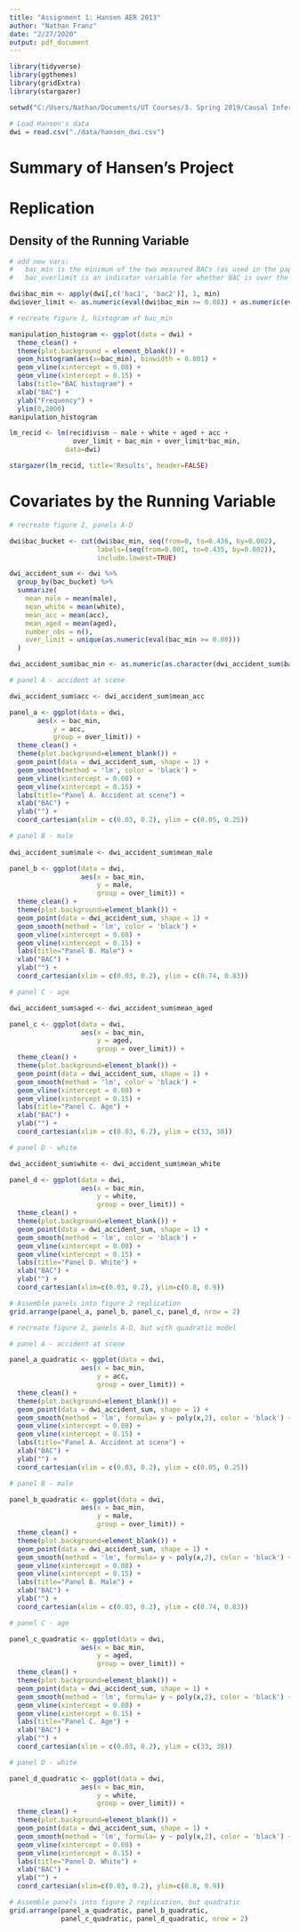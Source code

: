 ```yaml
---
title: "Assignment 1: Hansen AER 2013"
author: "Nathan Franz"
date: "2/27/2020"
output: pdf_document
---
```


```r
library(tidyverse)
library(ggthemes)
library(gridExtra)
library(stargazer)

setwd("C:/Users/Nathan/Documents/UT Courses/3. Spring 2019/Causal Inference/CausalInferenceCourseHomework/Assignment1_RDD") 

# Load Hansen's data
dwi = read.csv("./data/hansen_dwi.csv")
```

# Summary of Hansen's Project



# Replication

## Density of the Running Variable


```r
# add new vars: 
#   bac_min is the minimum of the two measured BACs (as used in the paper)
#   bac_overlimit is an indicator variable for whether BAC is over the 0.08% limit

dwi$bac_min <- apply(dwi[,c('bac1', 'bac2')], 1, min)
dwi$over_limit <- as.numeric(eval(dwi$bac_min >= 0.08)) + as.numeric(eval(dwi$bac_min >= 0.15)) 

# recreate figure 1, histogram of bac_min

manipulation_histogram <- ggplot(data = dwi) +
  theme_clean() +
  theme(plot.background = element_blank()) +
  geom_histogram(aes(x=bac_min), binwidth = 0.001) +
  geom_vline(xintercept = 0.08) +
  geom_vline(xintercept = 0.15) +
  labs(title="BAC histogram") +
  xlab("BAC") +
  ylab("Frequency") +
  ylim(0,2000)
manipulation_histogram
```

```r

lm_recid <- lm(recidivism ~ male + white + aged + acc +
                over_limit + bac_min + over_limit*bac_min, 
              data=dwi)

stargazer(lm_recid, title='Results', header=FALSE)

```

# Covariates by the Running Variable

```r
# recreate figure 2, panels A-D

dwi$bac_bucket <- cut(dwi$bac_min, seq(from=0, to=0.436, by=0.002), 
                      labels=(seq(from=0.001, to=0.435, by=0.002)),
                      include.lowest=TRUE)

dwi_accident_sum <- dwi %>%
  group_by(bac_bucket) %>%
  summarize(
    mean_male = mean(male),
    mean_white = mean(white),
    mean_acc = mean(acc),
    mean_aged = mean(aged),
    number_obs = n(),
    over_limit = unique(as.numeric(eval(bac_min >= 0.08)))
  )

dwi_accident_sum$bac_min <- as.numeric(as.character(dwi_accident_sum$bac_bucket))

# panel A - accident at scene

dwi_accident_sum$acc <- dwi_accident_sum$mean_acc

panel_a <- ggplot(data = dwi, 
       aes(x = bac_min, 
           y = acc, 
           group = over_limit)) +
  theme_clean() +
  theme(plot.background=element_blank()) +
  geom_point(data = dwi_accident_sum, shape = 1) +
  geom_smooth(method = 'lm', color = 'black') +
  geom_vline(xintercept = 0.08) +
  geom_vline(xintercept = 0.15) +
  labs(title="Panel A. Accident at scene") +
  xlab("BAC") +
  ylab("") +
  coord_cartesian(xlim = c(0.03, 0.2), ylim = c(0.05, 0.25))

# panel B - male
  
dwi_accident_sum$male <- dwi_accident_sum$mean_male

panel_b <- ggplot(data = dwi, 
                  aes(x = bac_min, 
                      y = male, 
                      group = over_limit)) +
  theme_clean() +
  theme(plot.background=element_blank()) +
  geom_point(data = dwi_accident_sum, shape = 1) +
  geom_smooth(method = 'lm', color = 'black') +
  geom_vline(xintercept = 0.08) +
  geom_vline(xintercept = 0.15) +
  labs(title="Panel B. Male") +
  xlab("BAC") +
  ylab("") +
  coord_cartesian(xlim = c(0.03, 0.2), ylim = c(0.74, 0.83))

# panel C - age

dwi_accident_sum$aged <- dwi_accident_sum$mean_aged

panel_c <- ggplot(data = dwi, 
                  aes(x = bac_min, 
                      y = aged, 
                      group = over_limit)) +
  theme_clean() +
  theme(plot.background=element_blank()) +
  geom_point(data = dwi_accident_sum, shape = 1) +
  geom_smooth(method = 'lm', color = 'black') +
  geom_vline(xintercept = 0.08) +
  geom_vline(xintercept = 0.15) +
  labs(title="Panel C. Age") +
  xlab("BAC") +
  ylab("") +
  coord_cartesian(xlim = c(0.03, 0.2), ylim = c(33, 38))

# panel D - white

dwi_accident_sum$white <- dwi_accident_sum$mean_white

panel_d <- ggplot(data = dwi, 
                  aes(x = bac_min, 
                      y = white, 
                      group = over_limit)) +
  theme_clean() +
  theme(plot.background=element_blank()) +
  geom_point(data = dwi_accident_sum, shape = 1) +
  geom_smooth(method = 'lm', color = 'black') +
  geom_vline(xintercept = 0.08) +
  geom_vline(xintercept = 0.15) +
  labs(title="Panel D. White") +
  xlab("BAC") +
  ylab("") +
  coord_cartesian(xlim=c(0.03, 0.2), ylim=c(0.8, 0.9))

# Assemble panels into figure 2 replication
grid.arrange(panel_a, panel_b, panel_c, panel_d, nrow = 2)

```

```r
# recreate figure 2, panels A-D, but with quadratic model

# panel A - accident at scene

panel_a_quadratic <- ggplot(data = dwi, 
                  aes(x = bac_min, 
                      y = acc, 
                      group = over_limit)) +
  theme_clean() +
  theme(plot.background=element_blank()) +
  geom_point(data = dwi_accident_sum, shape = 1) +
  geom_smooth(method = 'lm', formula= y ~ poly(x,2), color = 'black') +
  geom_vline(xintercept = 0.08) +
  geom_vline(xintercept = 0.15) +
  labs(title="Panel A. Accident at scene") +
  xlab("BAC") +
  ylab("") +
  coord_cartesian(xlim = c(0.03, 0.2), ylim = c(0.05, 0.25))

# panel B - male

panel_b_quadratic <- ggplot(data = dwi, 
                  aes(x = bac_min, 
                      y = male, 
                      group = over_limit)) +
  theme_clean() +
  theme(plot.background=element_blank()) +
  geom_point(data = dwi_accident_sum, shape = 1) +
  geom_smooth(method = 'lm', formula= y ~ poly(x,2), color = 'black') +
  geom_vline(xintercept = 0.08) +
  geom_vline(xintercept = 0.15) +
  labs(title="Panel B. Male") +
  xlab("BAC") +
  ylab("") +
  coord_cartesian(xlim = c(0.03, 0.2), ylim = c(0.74, 0.83))

# panel C - age

panel_c_quadratic <- ggplot(data = dwi, 
                  aes(x = bac_min, 
                      y = aged, 
                      group = over_limit)) +
  theme_clean() +
  theme(plot.background=element_blank()) +
  geom_point(data = dwi_accident_sum, shape = 1) +
  geom_smooth(method = 'lm', formula= y ~ poly(x,2), color = 'black') +
  geom_vline(xintercept = 0.08) +
  geom_vline(xintercept = 0.15) +
  labs(title="Panel C. Age") +
  xlab("BAC") +
  ylab("") +
  coord_cartesian(xlim = c(0.03, 0.2), ylim = c(33, 38))

# panel D - white

panel_d_quadratic <- ggplot(data = dwi, 
                  aes(x = bac_min, 
                      y = white, 
                      group = over_limit)) +
  theme_clean() +
  theme(plot.background=element_blank()) +
  geom_point(data = dwi_accident_sum, shape = 1) +
  geom_smooth(method = 'lm', formula= y ~ poly(x,2), color = 'black') +
  geom_vline(xintercept = 0.08) +
  geom_vline(xintercept = 0.15) +
  labs(title="Panel D. White") +
  xlab("BAC") +
  ylab("") +
  coord_cartesian(xlim=c(0.03, 0.2), ylim=c(0.8, 0.9))

# Assemble panels into figure 2 replication, but quadratic
grid.arrange(panel_a_quadratic, panel_b_quadratic, 
             panel_c_quadratic, panel_d_quadratic, nrow = 2)
```
